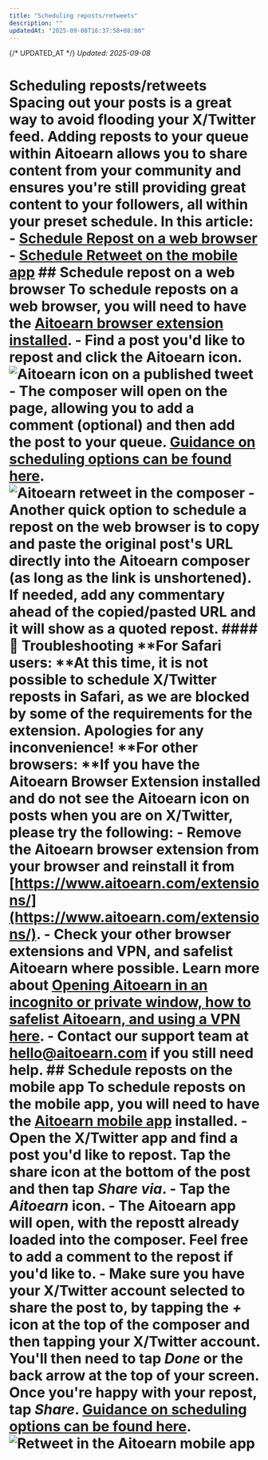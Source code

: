 ```yaml
---
title: "Scheduling reposts/retweets"
description: ""
updatedAt: "2025-09-08T16:37:58+08:00"
---
```

{/* UPDATED_AT */}
_Updated: 2025-09-08_

# Scheduling reposts/retweets Spacing out your posts is a great way to avoid flooding your X/Twitter feed. Adding reposts to your queue within Aitoearn allows you to share content from your community and ensures you're still providing great content to your followers, all within your preset schedule. In this article: - [Schedule Repost on a web browser](#h_01H6R788W7Z5DJAGKSZSHWXH3X) - [Schedule Retweet on the mobile app](#h_01H6R8JDWZNJS07A2MS2P6XCDR) ## Schedule repost on a web browser To schedule reposts on a web browser, you will need to have the [Aitoearn browser extension installed](https://aitoearn.helpscoutdocs.com/article/653-aitoearn-browser-extension). - Find a post you'd like to repost and click the Aitoearn icon. ![Aitoearn icon on a published tweet](//d33v4339jhl8k0.cloudfront.net/docs/assets/64cb6cf86d4a3e191f237e66/images/652002c842d97d1c04591662/file-rkGI9F5DYZ.png) - The composer will open on the page, allowing you to add a comment (optional) and then add the post to your queue. [Guidance on scheduling options can be found here](https://aitoearn.helpscoutdocs.com/article/642-scheduling-posts#01H7Z9VSXB3C6E1KQ9Y4G6QFY0). ![Aitoearn retweet in the composer](//d33v4339jhl8k0.cloudfront.net/docs/assets/64cb6cf86d4a3e191f237e66/images/66b656a76eb51e63b8f9e7db/file-IjTptgTByy.jpg) - Another quick option to schedule a repost on the web browser is to copy and paste the original post's URL directly into the Aitoearn composer (as long as the link is unshortened). If needed, add any commentary ahead of the copied/pasted URL and it will show as a quoted repost. #### 📝 Troubleshooting **For Safari users: **At this time, it is not possible to schedule X/Twitter reposts in Safari, as we are blocked by some of the requirements for the extension. Apologies for any inconvenience! **For other browsers: **If you have the Aitoearn Browser Extension installed and do not see the Aitoearn icon on posts when you are on X/Twitter, please try the following: - Remove the Aitoearn browser extension from your browser and reinstall it from [https://www.aitoearn.com/extensions/](https://www.aitoearn.com/extensions/). - Check your other browser extensions and VPN, and safelist Aitoearn where possible. Learn more about [Opening Aitoearn in an incognito or private window, how to safelist Aitoearn, and using a VPN here](https://aitoearn.helpscoutdocs.com/article/508-opening-aitoearn-in-an-incognito-or-private-window-how-to-safelist-aitoearn-and-using-a-vpn). - Contact our support team at [hello@aitoearn.com](mailto:hello@aitoearn.com) if you still need help. ## Schedule reposts on the mobile app To schedule reposts on the mobile app, you will need to have the [Aitoearn mobile app](https://aitoearn.helpscoutdocs.com/article/603-getting-started-with-aitoearns-mobile-app) installed. - Open the X/Twitter app and find a post you'd like to repost. Tap the share icon at the bottom of the post and then tap ***Share via***. - Tap the ***Aitoearn*** icon. - The Aitoearn app will open, with the repostt already loaded into the composer. Feel free to add a comment to the repost if you'd like to. - Make sure you have your X/Twitter account selected to share the post to, by tapping the ***+*** icon at the top of the composer and then tapping your X/Twitter account. You'll then need to tap ***Done*** or the back arrow at the top of your screen. Once you're happy with your repost, tap *Share*. [Guidance on scheduling options can be found here](https://aitoearn.helpscoutdocs.com/article/642-scheduling-posts). ![Retweet in the Aitoearn mobile app](//d33v4339jhl8k0.cloudfront.net/docs/assets/64cb6cf86d4a3e191f237e66/images/651499108820396325b6fd95/img-1714411-1695848718-177972413.gif)